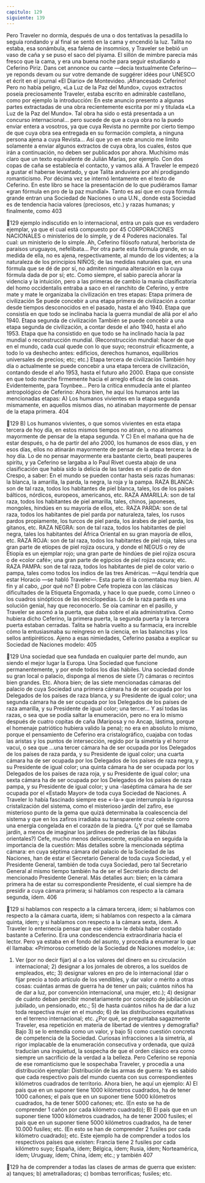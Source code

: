 ```yaml
---
capitulo: 129
siguiente: 139
---
```


Pero Traveler no dormía, después de una o dos tentativas la pesadilla lo
seguía rondando y al final se sentó en la cama y encendió la luz. Talita no estaba,
esa sonámbula, esa falena de insomnios, y Traveler se bebió un vaso de caña y se
puso el saco del piyama. El sillón de mimbre parecía más fresco que la cama, y
era una buena noche para seguir estudiando a Ceferino Piriz.
Dans cet annonce ou cante —decía textualmente Ceferino— ye reponds
devam ou sur votre demande de suggérer idées pour UNESCO et écrìt en el
journal «El Diario» de Montevideo.
¡Afrancesado Ceferino! Pero no había peligro, «La Luz de la Paz del Mundo»,
cuyos extractos poseía preciosamente Traveler, estaba escrito en admirable
castellano, como por ejemplo la introducción:
En este anuncio presento a algunas partes extractadas de una obra
recientemente escrita por mí y titulada «La Luz de la Paz del Mundo». Tal obra
ha sido o está presentada a un concurso internacional... pero sucede de que a
cuya obra no la puedo enviar entera a vosotros, ya que cuya Revista no permite
por cierto tiempo de que cuya obra sea entregada en su formación completa, a
ninguna persona ajena a cuya Revista...
Así que yo en este anuncio me limito solamente a enviar algunos extractos de
cuya obra, los cuales, éstos que irán a continuación, no deben ser publicados por
ahora.
Muchísimo más claro que un texto equivalente de Julián Marías, por ejemplo.
Con dos copas de caña se establecía el contacto, y vamos allá. A Traveler le
empezó a gustar el haberse levantado, y que Talita anduviera por ahí
prodigando romanticismo. Por décima vez se internó lentamente en el texto de
Ceferino.
En este libro se hace la presentación de lo que pudiéramos llamar «gran
fórmula en pro de la paz mundial». Tanto es así que en cuya fórmula grande
entran una Sociedad de Naciones o una U.N., donde esta Sociedad es de
tendencia hacia valores (preciosos, etc.) y razas humanas; y finalmente, como
403

129
ejemplo indiscutido en lo internacional, entra un país que es verdadero ejemplar,
ya que el cual está compuesto por 45 CORPORACIONES NACIONALES o
ministerios de lo simple, y de 4 Poderes nacionales.
Tal cual: un ministerio de lo simple. Ah, Ceferino filósofo natural, herborista
de paraísos uruguayos, nefelibata...
Por otra parte esta fórmula grande, en su medida de ella, no es ajena,
respectivamente, al mundo de los videntes; a la naturaleza de los principios
NIÑOS; de las medidas naturales que, en una fórmula que se dé de por sí, no
admiten ninguna alteración en la cuya fórmula dada de por sí; etc.
Como siempre, el sabio parecía añorar la videncia y la intuición, pero a las
primeras de cambio la manía clasificatoria del homo occidentalis entraba a saco
en el ranchito de Ceferino, y entre mate y mate le organizaba la civilización en
tres etapas:
Etapa primera de civilización
Se puede concebir a una etapa primera de civilización a contar desde tiempos
desconocidos en el pasado, hasta el año 1940. Etapa que consistía en que todo se
inclinaba hacia la guerra mundial de allá por el año 1940.
Etapa segunda de civilización
También se puede concebir a una etapa segunda de civilización, a contar
desde el año 1940, hasta el año 1953. Etapa que ha consistido en que todo se ha
inclinado hacia la paz mundial o reconstrucción mundial.
(Reconstrucción mundial: hacer de que en el mundo, cada cual quede con lo
que suyo; reconstruir eficazmente, a todo lo va deshecho antes: edificios,
derechos humanos, equilibrios universales de precios; etc; etc.)
Etapa tercera de civilización
También hoy día o actualmente se puede concebir a una etapa tercera de
civilización, contando desde el año 1953, hasta el futuro año 2000. Etapa que
consiste en que todo marche firmemente hacia el arreglo eficaz de las cosas.
Evidentemente, para Toynbee... Pero la crítica enmudecía ante el planteo
antropológico de Ceferino:
Ahora bien, he aquí los humanos ante las mencionadas etapas:
A) Los humanos vivientes en la etapa segunda mismamente, en aquellos
mismos días, no atinaban mayormente de pensar de la etapa primera.
404

129
B) Los humanos vivientes, o que somos vivientes en esta etapa tercera de hoy
día, en estos mismos tiempos no atinan, o no atinamos mayormente de pensar de
la etapa segunda. Y
C) En el mañana que ha de estar después, o ha de partir del año 2000, los
humanos de esos días, y en esos días, ellos no atinarán mayormente de pensar de
la etapa tercera: la de hoy día.
Lo de no pensar mayormente era bastante cierto, beati pauperes spiritu, y ya
Ceferino se largaba a lo Paul Rivet cuesta abajo de una clasificación que había
sido la delicia de las tardes en el patio de don Crespo, a saber:
En el mundo se pueden contar hasta seis razas humanas: la blanca, la
amarilla, la parda, la negra, la roja y la pampa.
RAZA BLANCA: son de tal raza, todos los habitantes de piel blanca, tales, los
de los países bálticos, nórdicos, europeos, americanos, etc.
RAZA AMARILLA: son de tal raza, todos los habitantes de piel amarilla,
tales, chinos, japoneses, mongoles, hindúes en su mayoría de ellos, etc.
RAZA PARDA: son de tal raza, todos los habitantes de piel parda por
naturaleza, tales, los rusos pardos propiamente, los turcos de piel parda, los
árabes de piel parda, los gitanos, etc.
RAZA NEGRA: son de tal raza, todos los habitantes de piel negra, tales los
habitantes del África Oriental en su gran mayoría de ellos, etc.
RAZA ROJA: son de tal raza, todos los habitantes de piel roja, tales una gran
parte de etíopes de piel rojiza oscura, y donde el NEGUS o rey de Etiopía es un
ejemplar rojo; una gran parte de hindúes de piel rojiza oscura o de «color café»;
una gran parte de egipcios de piel rojiza oscura; etc.
RAZA PAMPA: son de tal raza, todos los habitantes de piel de color vario o
pampa, tales como todos los indios de las tres Américas.
—Aquí tendría que estar Horacio —se habló Traveler—. Esta parte él la
comentaba muy bien. Al fin y al cabo, ¿por qué no? El pobre Cefe tropieza con
las clásicas dificultades de la Etiqueta Engomada, y hace lo que puede, como
Linneo o los cuadros sinópticos de las enciclopedias. Lo de la raza parda es una
solución genial, hay que reconocerlo.
Se oía caminar en el pasillo, y Traveler se asomó a la puerta, que daba sobre el
ala administrativa. Como hubiera dicho Ceferino, la primera puerta, la segunda
puerta y la tercera puerta estaban cerradas. Talita se habría vuelto a su farmacia,
era increíble cómo la entusiasmaba su reingreso en la ciencia, en las balancitas y
los sellos antipiréticos.
Ajeno a esas nimiedades, Ceferino pasaba a explicar su Sociedad de Naciones
modelo:
405

129
Una sociedad que sea fundada en cualquier parte del mundo, aun siendo el
mejor lugar la Europa. Una Sociedad que funcione permanentemente, y por ende
todos los días hábiles. Una sociedad donde su gran local o palacio, disponga al
menos de siete (7) cámaras o recintos bien grandes. Etc.
Ahora bien; de las siete mencionadas cámaras del palacio de cuya Sociedad
una primera cámara ha de ser ocupada por los Delegados de los países de raza
blanca, y su Presidente de igual color; una segunda cámara ha de ser ocupada
por los Delegados de los países de raza amarilla, y su Presidente de igual color;
una tercer...
Y así todas las razas, o sea que se podía saltar la enumeración, pero no era lo
mismo después de cuatro copitas de caña (Mariposa y no Ancap, lástima, porque
el homenaje patriótico hubiera valido la pena); no era en absoluto lo mismo,
porque el pensamiento de Ceferino era cristalográfico, cuajaba con todas las
aristas y los puntos de intersección, regido por la simetría y el horror vacui, o sea
que
...una tercer cámara ha de ser ocupada por los Delegados de los países de raza
parda, y su Presidente de igual color; una cuarta cámara ha de ser ocupada por
los Delegados de los países de raza negra, y su Presidente de igual color; una
quinta cámara ha de ser ocupada por los Delegados de los países de raza roja, y
su Presidente de igual color; una sexta cámara ha de ser ocupada por los
Delegados de los países de raza pampa, y su Presidente de igual color; y una -laséptima cámara ha de ser ocupada por el «Estado Mayor» de toda cuya Sociedad
de Naciones.
A Traveler lo había fascinado siempre ese «-la-» que interrumpía la rigurosa
cristalización del sistema, como el misterioso jardín del zafiro, ese misterioso
punto de la gema que quizá determinaba la coalescencia del sistema y que en los
zafiros irradiaba su transparente cruz celeste corro una energía congelada en el
corazón de la piedra. (¿Y por qué se llamaba jardín, a menos de imaginar los
jardines de pedrerías de las fábulas orientales?)
Cefe, mucho menos delicuescente, explicaba en seguida la importancia de la
cuestión:
Más detalles sobre la mencionada séptima cámara: en cuya séptima cámara
del palacio de la Sociedad de las Naciones, han de estar el Secretario General de
toda cuya Sociedad, y el Presidente General, también de toda cuya Sociedad,
pero tal Secretario General al mismo tiempo también ha de ser el Secretario
directo del mencionado Presidente General.
Más detalles aun: bien; en la cámara primera ha de estar su correspondiente
Presidente, el cual siempre ha de presidir a cuya cámara primera; si hablamos
con respecto a la cámara segunda, ídem.
406

129
si hablamos con respecto a la cámara tercera, ídem; si hablamos con respecto a
la cámara cuarta, ídem; si hablamos con respecto a la cámara quinta, ídem; y si
hablamos con respecto a la cámara sexta, ídem.
A Traveler lo enternecía pensar que ese «ídem» le debía haber costado
bastante a Ceferino. Era una condescendencia extraordinaria hacia el lector. Pero
ya estaba en el fondo del asunto, y procedía a enumerar lo que él llamaba:
«Primoroso cometido de la Sociedad de Naciones modelo», i.e:
1) Ver (por no decir fijar) al o a los valores del dinero en su circulación
internacional; 2) designar a los jornales de obreros, a los sueldos de empleados,
etc; 3) designar valores en pro de lo internacional (dar o fijar precio a todo
artículo de los vendibles, y dar valor o mérito a otras cosas: cuántas armas de
guerra ha de tener un país; cuántos niños ha de dar a luz, por convención
internacional, una mujer, etc.); 4) designar de cuánto deban percibir
monetariamente por concepto de jubilación un jubilado, un pensionado, etc.; 5)
de hasta cuántos niños ha de dar a luz toda respectiva mujer en el mundo; 6) de
las distribuciones equitativas en el terreno internacional; etc.
¿Por qué, se preguntaba sagazmente Traveler, esa repetición en materia de
libertad de vientres y demografía? Bajo 3) se lo entendía como un valor, y bajo 5)
como cuestión concreta de competencia de la Sociedad. Curiosas infracciones a la
simetría, al rigor implacable de la enumeración consecutiva y ordenada, que
quizá traducían una inquietud, la sospecha de que el orden clásico era corno
siempre un sacrificio de la verdad a la belleza. Pero Ceferino se reponía de ese
romanticismo que le sospechaba Traveler, y procedía a una distribución
ejemplar:
Distribución de las armas de guerra:
Ya es sabido que cada respectivo país del mundo cuenta con sus
correspondientes kilómetros cuadrados de territorio.
Ahora bien, he aquí un ejemplo:
A) El país que en un suponer tiene 1000 kilómetros cuadrados, ha de tener
1000 cañones; el país que en un suponer tiene 5000 kilómetros cuadrados, ha de
tener 5000 cañones; etc.
(En esto se ha de comprender 1 cañón por cada kilómetro cuadrado);
B) El país que en un suponer tiene 1000 kilómetros cuadrados, ha de tener
2000 fusiles; el país que en un suponer tiene 5000 kilómetros cuadrados, ha de
tener 10.000 fusiles; etc.
(En esto se han de comprender 2 fusiles por cada kilómetro cuadrado); etc.
Este ejemplo ha de comprender a todos los respectivos países que existen:
Francia tiene 2 fusiles por cada kilómetro suyo; España, ídem; Bélgica, ídem;
Rusia, ídem; Norteamérica, ídem; Uruguay, ídem; China, ídem; etc.; y también
407

129
ha de comprender a todas las clases de armas de guerra que existen: a) tanques;
b) ametralladoras; c) bombas terroríficas; fusiles; etc.
